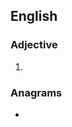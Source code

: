 ==English==

===Adjective===
{{head|en|adjective superlative form}}

# {{en-superlative of|comely}}

===Anagrams===
* {{anagrams|en|a=ceeilmost|close time}}
